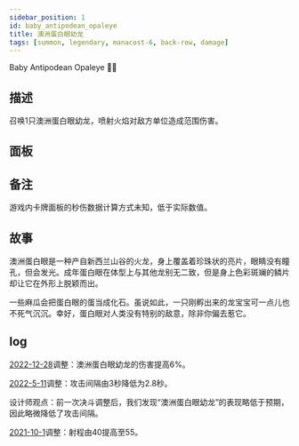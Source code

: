 ```yaml
---
sidebar_position: 1
id: baby_antipodean_opaleye
title: 澳洲蛋白眼幼龙
tags: [summon, legendary, manacost-6, back-row, damage]
---
```


Baby Antipodean Opaleye 👶🐲

<!--truncate-->



<CardBasics cardKey={id}/>


## 描述

召唤1只澳洲蛋白眼幼龙，喷射火焰对敌方单位造成范围伤害。

## 面板


<LevelComponent/>


<CardDynamicTable cardKey={id}/>


<CardComplexTable cardKey={id}/>

## 备注

游戏内卡牌面板的秒伤数据计算方式未知，低于实际数值。

## 故事

澳洲蛋白眼是一种产自新西兰山谷的火龙，身上覆盖着珍珠状的亮片，眼睛没有瞳孔，但会发光。成年蛋白眼在体型上与其他龙别无二致，但是身上色彩斑斓的鳞片却让它在外形上脱颖而出。

一些麻瓜会把蛋白眼的蛋当成化石。虽说如此，一只刚孵出来的龙宝宝可一点儿也不死气沉沉。幸好，蛋白眼对人类没有特别的敌意，除非你偏去惹它。


## log

[2022-12-28](/blog/221228-update-annc#adjustment)调整：澳洲蛋白眼幼龙的伤害提高6%。

[2022-5-11](/blog/220511-update-annc#adjustment)调整：攻击间隔由3秒降低为2.8秒。

设计师观点：前一次决斗调整后，我们发现“澳洲蛋白眼幼龙”的表现略低于预期，因此略微降低了攻击间隔。

[2021-10-1](/blog/211001-update-annc#adjustment)调整：射程由40提高至55。

